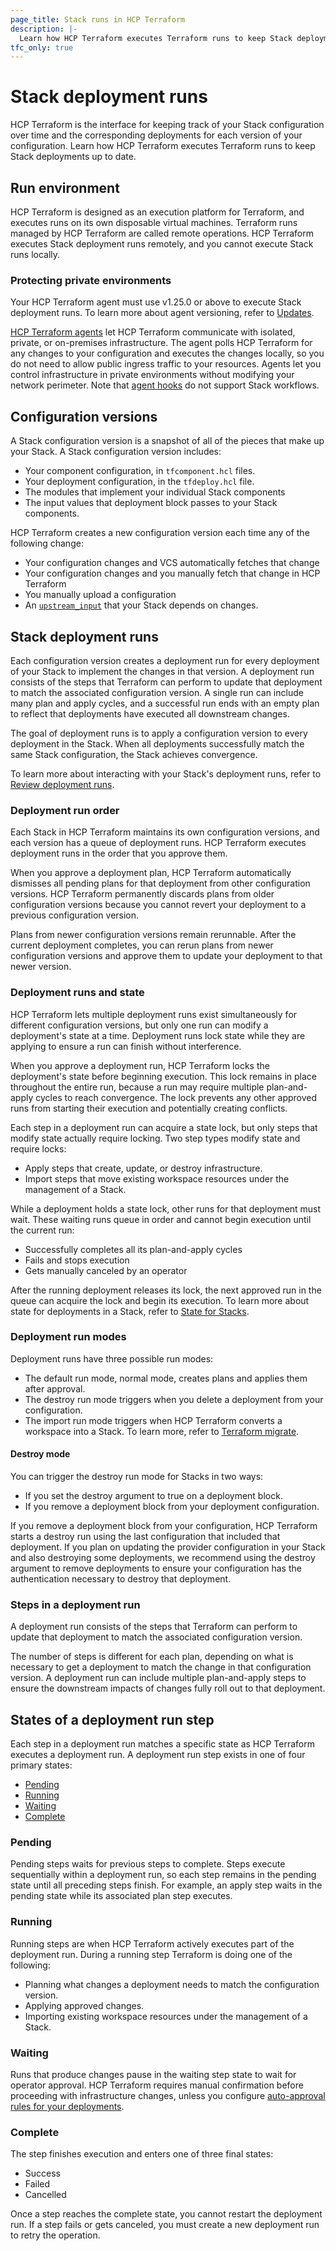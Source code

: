 ```yaml
---
page_title: Stack runs in HCP Terraform
description: |-
  Learn how HCP Terraform executes Terraform runs to keep Stack deployments up to date with configuration versions over time.
tfc_only: true
---
```


# Stack deployment runs

HCP Terraform is the interface for keeping track of your Stack configuration over time and the corresponding deployments for each version of your configuration. Learn how HCP Terraform executes Terraform runs to keep Stack deployments up to date.

## Run environment

HCP Terraform is designed as an execution platform for Terraform, and executes runs on its own disposable virtual machines. Terraform runs managed by HCP Terraform are called remote operations. HCP Terraform executes Stack deployment runs remotely, and you cannot execute Stack runs locally.

### Protecting private environments

<Note>

Your HCP Terraform agent must use v1.25.0 or above to execute Stack deployment runs. To learn more about agent versioning, refer to [Updates](/terraform/cloud-docs/agents/agents#updates).

</Note>

[HCP Terraform agents](/terraform/cloud-docs/agents/) let HCP Terraform communicate with isolated, private, or on-premises infrastructure. The agent polls HCP Terraform for any changes to your configuration and executes the changes locally, so you do not need to allow public ingress traffic to your resources. Agents let you control infrastructure in private environments without modifying your network perimeter. Note that [agent hooks](/terraform/cloud-docs/agents/hooks) do not support Stack workflows.

## Configuration versions

A Stack configuration version is a snapshot of all of the pieces that make up your Stack. A Stack configuration version includes:

- Your component configuration, in `tfcomponent.hcl` files.
- Your deployment configuration, in the `tfdeploy.hcl` file.
- The modules that implement your individual Stack components
- The input values that deployment block passes to your Stack components.

HCP Terraform creates a new configuration version each time any of the following change:

- Your configuration changes and VCS automatically fetches that change
- Your configuration changes and you manually fetch that change in HCP Terraform
- You manually upload a configuration
- An [`upstream_input`](/terraform/language/stacks/deploy/pass-data#consume-the-output-from-an-upstream-stack) that your Stack depends on changes.

## Stack deployment runs

Each configuration version creates a deployment run for every deployment of your Stack to implement the changes in that version. A deployment run consists of the steps that Terraform can perform to update that deployment to match the associated configuration version. A single run can include many plan and apply cycles, and a successful run ends with an empty plan to reflect that deployments have executed all downstream changes.

The goal of deployment runs is to apply a configuration version to every deployment in the Stack. When all deployments successfully match the same Stack configuration, the Stack achieves convergence.

To learn more about interacting with your Stack's deployment runs, refer to [Review deployment runs](/terraform/cloud-docs/stacks/deploy/runs).

### Deployment run order

Each Stack in HCP Terraform maintains its own configuration versions, and each version has a queue of deployment runs. HCP Terraform executes deployment runs in the order that you approve them.

When you approve a deployment plan, HCP Terraform automatically dismisses all pending plans for that deployment from other configuration versions. HCP Terraform permanently discards plans from older configuration versions because you cannot revert your deployment to a previous configuration version.

Plans from newer configuration versions remain rerunnable. After the current deployment completes, you can rerun plans from newer configuration versions and approve them to update your deployment to that newer version.

### Deployment runs and state

HCP Terraform lets multiple deployment runs exist simultaneously for different configuration versions, but only one run can modify a deployment's state at a time. Deployment runs lock state while they are applying to ensure a run can finish without interference.

When you approve a deployment run, HCP Terraform locks the deployment's state before beginning execution. This lock remains in place throughout the entire run, because a run may require multiple plan-and-apply cycles to reach convergence. The lock prevents any other approved runs from starting their execution and potentially creating conflicts.

Each step in a deployment run can acquire a state lock, but only steps that modify state actually require locking. Two step types modify state and require locks:

- Apply steps that create, update, or destroy infrastructure.
- Import steps that move existing workspace resources under the management of a Stack.

While a deployment holds a state lock, other runs for that deployment must wait. These waiting runs queue in order and cannot begin execution until the current run:

- Successfully completes all its plan-and-apply cycles
- Fails and stops execution
- Gets manually canceled by an operator

After the running deployment releases its lock, the next approved run in the queue can acquire the lock and begin its execution. To learn more about state for deployments in a Stack, refer to [State for Stacks](/terraform/cloud-docs/stacks/state).

### Deployment run modes

Deployment runs have three possible run modes:

- The default run mode, normal mode, creates plans and applies them after approval.
- The destroy run mode triggers when you delete a deployment from your configuration.
- The import run mode triggers when HCP Terraform converts a workspace into a Stack. To learn more, refer to [Terraform migrate](#LINK).

#### Destroy mode

You can trigger the destroy run mode for Stacks in two ways:

- If you set the destroy argument to true on a deployment block.
- If you remove a deployment block from your deployment configuration.

If you remove a deployment block from your configuration, HCP Terraform starts a destroy run using the last configuration that included that deployment. If you plan on updating the provider configuration in your Stack and also destroying some deployments, we recommend using the destroy argument to remove deployments to ensure your configuration has the authentication necessary to destroy that deployment.

### Steps in a deployment run

A deployment run consists of the steps that Terraform can perform to update that deployment to match the associated configuration version.

The number of steps is different for each plan, depending on what is necessary to get a deployment to match the change in that configuration version. A deployment run can include multiple plan-and-apply steps to ensure the downstream impacts of changes fully roll out to that deployment.

## States of a deployment run step

Each step in a deployment run matches a specific state as HCP Terraform executes a deployment run. A deployment run step exists in one of four primary states:

- [Pending](#pending)
- [Running](#running)
- [Waiting](#waiting)
- [Complete](#complete)

### Pending

Pending steps waits for previous steps to complete. Steps execute sequentially within a deployment run, so each step remains in the pending state until all preceding steps finish. For example, an apply step waits in the pending state while its associated plan step executes.

### Running

Running steps are when HCP Terraform actively executes part of the deployment run. During a running step Terraform is doing one of the following:

- Planning what changes a deployment needs to match the configuration version.
- Applying approved changes.
- Importing existing workspace resources under the management of a Stack.

### Waiting

Runs that produce changes pause in the waiting step state to wait for operator approval. HCP Terraform requires manual confirmation before proceeding with infrastructure changes, unless you configure [auto-approval rules for your deployments](/terraform/language/stacks/deploy/conditions).

### Complete

The step finishes execution and enters one of three final states:

- Success
- Failed
- Cancelled

Once a step reaches the complete state, you cannot restart the deployment run. If a step fails or gets canceled, you must create a new deployment run to retry the operation.
